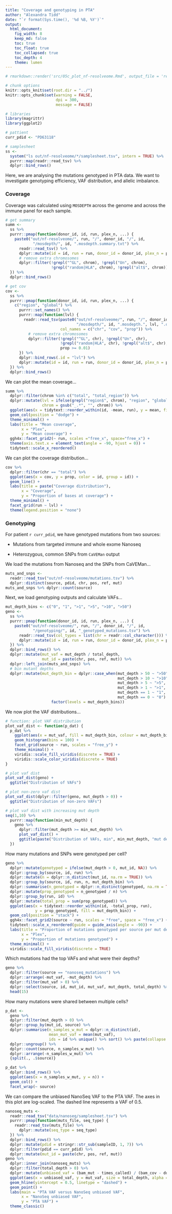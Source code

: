 ```yaml
---
title: "Coverage and genotyping in PTA"
author: "Alexandra Tidd"
date: "`r format(Sys.time(), '%d %B, %Y')`"
output:
  html_document:
    fig_width: 8
    keep_md: false
    toc: true
    toc_float: true
    toc_collapsed: true
    toc_depth: 4
    theme: lumen
---
```


```r
# rmarkdown::render('src/05c_plot_nf-resolveome.Rmd', output_file = 'report_run_49686_vs_49882.html', output_dir = 'out/')

# chunk options
knitr::opts_knit$set(root.dir = "../")
knitr::opts_chunk$set(warning = FALSE,
                      dpi = 300,
                      message = FALSE)

# libraries
library(magrittr)
library(ggplot2)

# pattient
curr_pdid <- "PD63118"

# samplesheet
ss <-
  system("ls out/nf-resolveome/*/samplesheet.tsv", intern = TRUE) %>%
  purrr::map(readr::read_tsv) %>%
  dplyr::bind_rows()
```

Here, we are analysing the mutations genotyped in PTA data. We want to 
investigate genotyping efficiency, VAF distribution, and allelic imbalance.

### Coverage

Coverage was calculated using `MOSDEPTH` across the genome and across the immune 
panel for each sample.

```r
# get summary
summ <-
  ss %>%
  purrr::pmap(function(donor_id, id, run, plex_n, ...) {
    paste0("out/nf-resolveome/", run, "/", donor_id, "/", id,
            "/mosdepth/", id, ".mosdepth.summary.txt") %>%
      readr::read_tsv() %>%
      dplyr::mutate(id = id, run = run, donor_id = donor_id, plex_n = plex_n) %>%
      # remove extra chromosomes
      dplyr::filter(!grepl("^GL", chrom), !grepl("Un", chrom),
                    !grepl("random|HLA", chrom), !grepl("alt$", chrom))
  }) %>%
  dplyr::bind_rows() 

# get cov
cov <-
  ss %>%
  purrr::pmap(function(donor_id, id, run, plex_n, ...) {
    c("region", "global") %>%
      purrr::set_names() %>%
      purrr::map(function(lvl) {
        readr::read_tsv(paste0("out/nf-resolveome/", run, "/", donor_id, "/", id,
                               "/mosdepth/", id, ".mosdepth.", lvl, ".dist.txt"),
                        col_names = c("chr", "cov", "prop")) %>%
          # remove extra chromosomes
          dplyr::filter(!grepl("^GL", chr), !grepl("Un", chr),
                        !grepl("random|HLA", chr), !grepl("alt$", chr),
                        prop >= 0.01)
      }) %>%
      dplyr::bind_rows(.id = "lvl") %>%
      dplyr::mutate(id = id, run = run, donor_id = donor_id, plex_n = plex_n)
  }) %>%
  dplyr::bind_rows()
```

We can plot the mean coverage...

```r
summ %>%
  dplyr::filter(chrom %in% c("total", "total_region")) %>%
  dplyr::mutate(lvl = ifelse(grepl("region$", chrom), "region", "global"),
                chrom = gsub("_.*", "", chrom)) %>%
  ggplot(aes(x = tidytext::reorder_within(id, -mean, run), y = mean, fill = lvl)) +
  geom_col(position = "dodge") +
  theme_minimal() +
  labs(title = "Mean coverage",
       x = "Plex",
       y = "Mean coverage") +
  ggh4x::facet_grid2(~ run, scales ="free_x", space="free_x") +
  theme(axis.text.x = element_text(angle = -90, hjust = 0)) +
  tidytext::scale_x_reordered()
```

We can plot the coverage distribution...

```r
cov %>%
  dplyr::filter(chr == "total") %>%
  ggplot(aes(x = cov, y = prop, color = id, group = id)) +
  geom_line() +
  labs(title = paste("Coverage distribution"),
       x = "Coverage",
       y = "Proportion of bases at coverage") +
  theme_minimal() +
  facet_grid(run ~ lvl) +
  theme(legend.position = "none")
```

### Genotyping

For patient `r curr_pdid`, we have genotyped mutations from two sources:

- Mutations from targeted immune and whole exome Nanoseq

- Heterozygous, common SNPs from `CaVEMan` output

We load the mutations from Nanoseq and the SNPs from CaVEMan...

```r
muts_and_snps <-
  readr::read_tsv("out/nf-resolveome/mutations.tsv") %>%
  dplyr::distinct(source, pdid, chr, pos, ref, mut)
muts_and_snps %>% dplyr::count(source)
```

Next, we load genotyping outputs and calculate VAFs...

```r
mut_depth_bins <- c("0", "1", ">1", ">5", ">10", ">50")
geno <-
  ss %>%
  purrr::pmap(function(donor_id, id, run, plex_n, ...) {
    paste0("out/nf-resolveome/", run, "/", donor_id, "/", id,
            "/genotyping/", id, "_genotyped_mutations.tsv") %>%
      readr::read_tsv(col_types = list(chr = readr::col_character())) %>%
      dplyr::mutate(id = id, run = run, donor_id = donor_id, plex_n = plex_n)
  }) %>%
  dplyr::bind_rows() %>%
  dplyr::mutate(mut_vaf = mut_depth / total_depth,
                mut_id = paste(chr, pos, ref, mut)) %>%
  dplyr::left_join(muts_and_snps) %>%
  # bin mutant depths
  dplyr::mutate(mut_depth_bin = dplyr::case_when(mut_depth > 50 ~ ">50",
                                                 mut_depth > 10 ~ ">10",
                                                 mut_depth > 5 ~ ">5",
                                                 mut_depth > 1 ~ ">1",
                                                 mut_depth == 1 ~ "1",
                                                 mut_depth == 0 ~ "0") %>%
                    factor(levels = mut_depth_bins))
```

We now plot the VAF distributions...

```r
# function: plot VAF distribution
plot_vaf_dist <- function(p_dat) {
  p_dat %>%
    ggplot(aes(x = mut_vaf, fill = mut_depth_bin, colour = mut_depth_bin)) +
    geom_histogram(bins = 100) +
    facet_grid(source ~ run, scales = "free_y") +
    theme_minimal() +
    viridis::scale_fill_viridis(discrete = TRUE) +
    viridis::scale_color_viridis(discrete = TRUE)
}

# plot vaf dist
plot_vaf_dist(geno) +
  ggtitle("Distribution of VAFs")

# plot non-zero vaf dist
plot_vaf_dist(dplyr::filter(geno, mut_depth > 0)) +
  ggtitle("Distribution of non-zero VAFs")

# plot vaf dist with increasing mut depth
seq(1,10) %>%
  purrr::map(function(min_mut_depth) {
    geno %>%
      dplyr::filter(mut_depth >= min_mut_depth) %>%
      plot_vaf_dist() +
      ggtitle(paste("Distribution of VAFs, min", min_mut_depth, "mut depth"))
  })
```

How many mutations and SNPs were genotyped per cell?

```r
geno %>%
  dplyr::mutate(genotyped = ifelse(mut_depth > 0, mut_id, NA)) %>%
  dplyr::group_by(source, id, run) %>%
  dplyr::mutate(n = dplyr::n_distinct(mut_id, na.rm = TRUE)) %>%
  dplyr::group_by(source, id, run, n, mut_depth_bin) %>%
  dplyr::summarise(n_genotyped = dplyr::n_distinct(genotyped, na.rm = TRUE)) %>%
  dplyr::mutate(prop_genotyped = n_genotyped / n) %>%
  dplyr::group_by(run, id) %>%
  dplyr::mutate(total_prop = sum(prop_genotyped)) %>%
  ggplot(aes(x = tidytext::reorder_within(id, -total_prop, run),
             y = prop_genotyped, fill = mut_depth_bin)) +
  geom_col(position = "stack") +
  ggh4x::facet_grid2(source ~ run, scales = "free", space = "free_x") +
  tidytext::scale_x_reordered(guide = guide_axis(angle = -90)) +
  labs(title = "Proportion of mutations genotyped per source per mut depth",
       x = "Plex",
       y = "Proportion of mutations genotyped") +
  theme_minimal() +
  viridis::scale_fill_viridis(discrete = TRUE)
```

Which mutations had the top VAFs and what were their depths?

```r
geno %>%
  dplyr::filter(source == "nanoseq_mutations") %>%
  dplyr::arrange(-mut_vaf, -mut_depth) %>%
  dplyr::filter(mut_vaf > 0) %>%
  dplyr::select(source, id, mut_id, mut_vaf, mut_depth, total_depth) %>%
  head(15)
```

How many mutations were shared between multiple cells?

```r
p_dat <-
  geno %>%
  dplyr::filter(mut_depth > 0) %>%
  dplyr::group_by(mut_id, source) %>%
  dplyr::summarise(n_samples_w_mut = dplyr::n_distinct(id),
                   mean_mut_vaf = mean(mut_vaf),
                   ids = id %>% unique() %>% sort() %>% paste(collapse = ",")) %>%
  dplyr::ungroup() %>%
  dplyr::count(source, n_samples_w_mut) %>%
  dplyr::arrange(-n_samples_w_mut) %>%
  {split(., .$source)}

p_dat %>%
  dplyr::bind_rows() %>%
  ggplot(aes(x = n_samples_w_mut, y = n)) +
  geom_col() +
  facet_wrap(~ source)
```

We can compare the unbiased NanoSeq VAF to the PTA VAF. The axes in this plot 
are log-scaled. The dashed line represents a VAF of 0.5.

```r
nanoseq_muts <-
  readr::read_tsv("data/nanoseq/samplesheet.tsv") %>%
  purrr::pmap(function(muts_file, seq_type) {
    readr::read_tsv(muts_file) %>%
      dplyr::mutate(seq_type = seq_type)
  }) %>%
  dplyr::bind_rows() %>%
  dplyr::mutate(pdid = stringr::str_sub(sampleID, 1, 7)) %>%
  dplyr::filter(pdid == curr_pdid) %>%
  dplyr::mutate(mut_id = paste(chr, pos, ref, mut))
geno %>%
  dplyr::inner_join(nanoseq_muts) %>%
  dplyr::filter(total_depth > 0) %>%
  dplyr::mutate(unbiased_vaf = (bam_mut - times_called) / (bam_cov - duplex_cov)) %>%
  ggplot(aes(x = unbiased_vaf, y = mut_vaf, size = total_depth, alpha = total_depth)) +
  geom_hline(yintercept = 0.5, linetype = "dashed") +
  geom_point() +
  labs(main = "PTA VAF versus NanoSeq unbiased VAF",
       x = "NanoSeq unbiased VAF",
       y = "PTA VAF") +
  theme_classic()
```

